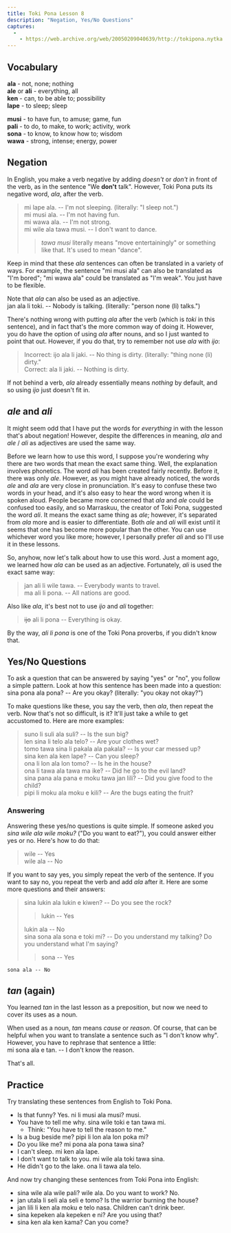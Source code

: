 ```yaml
---
title: Toki Pona Lesson 8
description: "Negation, Yes/No Questions"
captures:
  -
    - https://web.archive.org/web/20050209040639/http://tokipona.nytka.org:80/lesson/lesson8.html
---
```


## Vocabulary  

**ala** - not, none; nothing  
**ale** or **ali** - everything, all  
**ken** - can, to be able to; possibility         
**lape** - to sleep; sleep  
>  
  

**musi** - to have fun, to amuse; game, fun  
**pali** - to do, to make, to work; activity, work  
**sona** - to know, to know how to; wisdom  
**wawa** - strong, intense; energy, power

## Negation  
In English, you make a verb negative by adding _doesn't_ or _don't_ in front of the verb, as in the sentence "We **don't** talk". However, Toki Pona puts its negative word, _ala_, after the verb.  
> mi lape ala. -- I'm not sleeping. (literally: "I sleep not.")  
> mi musi ala. -- I'm not having fun.  
> mi wawa ala. -- I'm not strong.  
> mi wile ala tawa musi. -- I don't want to dance.  
>> _tawa musi_ literally means "move entertainingly" or something like that. It's used to mean "dance".  
>
Keep in mind that these _ala_ sentences can often be translated in a variety of ways. For example, the sentence "mi musi ala" can also be translated as "I'm bored"; "mi wawa ala" could be translated as "I'm weak". You just have to be flexible.

Note that _ala_ can also be used as an adjective.  
 jan ala li toki. -- Nobody is talking. (literally: "person none (li) talks.")  

There's nothing wrong with putting _ala_ after the verb (which is _toki_ in this sentence), and in fact that's the more common way of doing it. However, you do have the option of using _ala_ after nouns, and so I just wanted to point that out. However, if you do that, try to remember not use _ala_ with _ijo_:  
> Incorrect: ijo ala li jaki. -- No thing is dirty. (literally: "thing none (li) dirty."  
 Correct: ala li jaki. -- Nothing is dirty.  

If not behind a verb, _ala_ already essentially means _nothing_ by default, and so using _ijo_ just doesn't fit in.

## _ale_ and _ali_  
It might seem odd that I have put the words for _everything_ in with the lesson that's about negation! However, despite the differences in meaning, _ala_ and _ale_ / _ali_ as adjectives are used the same way.

Before we learn how to use this word, I suppose you're wondering why there are two words that mean the exact same thing. Well, the explanation involves phonetics. The word _ali_ has been created fairly recently. Before it, there was only _ale_. However, as you might have already noticed, the words _ale_ and _ala_ are very close in pronunciation. It's easy to confuse these two words in your head, and it's also easy to hear the word wrong when it is spoken aloud. People became more concerned that _ala_ and _ale_ could be confused too easily, and so Marraskuu, the creator of Toki Pona, suggested the word _ali_. It means the exact same thing as _ale_; however, it's separated from _ala_ more and is easier to differentiate. Both _ale_ and _ali_ will exist until it seems that one has become more popular than the other. You can use whichever word you like more; however, I personally prefer _ali_ and so I'll use it in these lessons.

So, anyhow, now let's talk about how to use this word. Just a moment ago, we learned how _ala_ can be used as an adjective. Fortunately, _ali_ is used the exact same way:  
> jan ali li wile tawa. -- Everybody wants to travel.  
 ma ali li pona. -- All nations are good.  

Also like _ala_, it's best not to use _ijo_ and _ali_ together:  
> ~~ijo~~ ali li pona -- Everything is okay.  

By the way, _ali li pona_ is one of the Toki Pona proverbs, if you didn't know that.

## Yes/No Questions  
To ask a question that can be answered by saying "yes" or "no", you follow a simple pattern. Look at how this sentence has been made into a question:  
 sina pona ala pona? -- Are you okay? (literally: "you okay not okay?")  

To make questions like these, you say the verb, then _ala_, then repeat the verb. Now that's not so difficult, is it? It'll just take a while to get accustomed to. Here are more examples:  
> suno li suli ala suli? -- Is the sun big?  
> len sina li telo ala telo? -- Are your clothes wet?  
> tomo tawa sina li pakala ala pakala? -- Is your car messed up?  
> sina ken ala ken lape? -- Can you sleep?  
> ona li lon ala lon tomo? -- Is he in the house?  
> ona li tawa ala tawa ma ike? -- Did he go to the evil land?  
> sina pana ala pana e moku tawa jan lili? -- Did you give food to the child?  
 pipi li moku ala moku e kili? -- Are the bugs eating the fruit?


### Answering
Answering these yes/no questions is quite simple. If someone asked you _sina wile ala wile moku?_ ("Do you want to eat?"), you could answer either yes or no. Here's how to do that:  
> wile -- Yes  
 wile ala -- No  

If you want to say yes, you simply repeat the verb of the sentence. If you want to say no, you repeat the verb and add _ala_ after it. Here are some more questions and their answers:  
> sina lukin ala lukin e kiwen? -- Do you see the rock?  
>> lukin -- Yes  
>
>    lukin ala -- No  
> sina sona ala sona e toki mi? -- Do you understand my talking? Do you understand what I'm saying?  
>> sona -- Yes  
>
    sona ala -- No  


## _tan_ (again)  
You learned _tan_ in the last lesson as a preposition, but now we need to cover its uses as a noun.

When used as a noun, _tan_ means _cause_ or _reason_. Of course, that can be helpful when you want to translate a sentence such as "I don't know why". However, you have to rephrase that sentence a little:  
 mi sona ala e tan. -- I don't know the reason.  

That's all.

## Practice  
Try translating these sentences from English to Toki Pona.  

- Is that funny? Yes.   <Spoiler>ni li musi ala musi? musi.</Spoiler>  
- You have to tell me why.   <Spoiler>sina wile toki e tan tawa mi.</Spoiler>  
  - Think: "You have to tell the reason to me."  
- Is a bug beside me?   <Spoiler>pipi li lon ala lon poka mi?</Spoiler>  
- Do you like me?   <Spoiler>mi pona ala pona tawa sina?</Spoiler>  
- I can't sleep.   <Spoiler>mi ken ala lape.</Spoiler>  
- I don't want to talk to you.   <Spoiler>mi wile ala toki tawa sina.</Spoiler>  
- He didn't go to the lake.   <Spoiler>ona li tawa ala telo.</Spoiler>  

And now try changing these sentences from Toki Pona into English:  
- sina wile ala wile pali? wile ala.   <Spoiler>Do you want to work? No.</Spoiler>  
- jan utala li seli ala seli e tomo?   <Spoiler>Is the warrior burning the house?</Spoiler>  
- jan lili li ken ala moku e telo nasa.   <Spoiler>Children can't drink beer.</Spoiler>  
- sina kepeken ala kepeken e ni?   <Spoiler>Are you using that?</Spoiler>  
- sina ken ala ken kama?   <Spoiler>Can you come?</Spoiler>  

